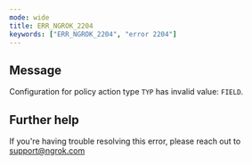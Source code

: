 ```yaml
---
mode: wide
title: ERR_NGROK_2204
keywords: ["ERR_NGROK_2204", "error 2204"]
---
```


## Message

Configuration for policy action type `TYP` has invalid value: `FIELD`.

## Further help

If you're having trouble resolving this error, please reach out to [support@ngrok.com](mailto:support@ngrok.com?subject=Help%20with%20ERR_NGROK_2204)
